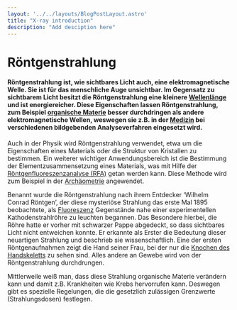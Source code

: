 ```yaml
---
layout: '../../layouts/BlogPostLayout.astro'
title: "X-ray introduction"
description: "Add desciption here"
---
```

# Röntgenstrahlung

#### Röntgenstrahlung ist, wie sichtbares Licht auch, eine elektromagnetische Welle. Sie ist für das menschliche Auge unsichtbar. Im Gegensatz zu sichtbarem Licht besitzt die Röntgenstrahlung eine kleinere <a href="/keywords/Wavelength-energy-frequency/">Wellenlänge</a> und ist energiereicher. Diese Eigenschaften lassen Röntgenstrahlung, zum Beispiel <a href="/keywords/Xray-organic-matter/">organische Materie</a> besser durchdringen als andere elektromagnetische Wellen, weswegen sie z.B. in der <a href="/keywords/Medical-use-Xray/">Medizin</a> bei verschiedenen bildgebenden Analyseverfahren eingesetzt wird. 

Auch in der Physik wird Röntgenstrahlung verwendet, etwa um die Eigenschaften eines Materials oder die Struktur von Kristallen zu bestimmen. Ein weiterer wichtiger Anwendungsbereich ist die Bestimmung der Elementzusammensetzung eines Materials, was mit Hilfe der <a href="/keywords/XRF">Röntgenfluoreszenzanalyse (RFA)</a> getan werden kann. Diese Methode wird zum Beispiel in der <a href="/keywords/Archeometry/">Archäometrie</a> angewendet.

Benannt wurde die Röntgenstrahlung nach ihrem Entdecker ‘Wilhelm Conrad Röntgen’, der diese mysteriöse Strahlung das erste Mal 1895 beobachtete, als <a href="/keywords/Fluorescence/">Fluoreszenz</a> Gegenstände nahe einer experimentellen Kathodenstrahlröhre zu leuchten begannen. Das Besondere hierbei, die Röhre hatte er vorher mit schwarzer Pappe abgedeckt, so dass sichtbares Licht nicht entweichen konnte. Er erkannte als Erster die Bedeutung dieser neuartigen Strahlung und beschrieb sie wissenschaftlich. Eine der ersten Röntgenaufnahmen zeigt die Hand seiner Frau, bei der nur die  <a href="/keywords/Medical-use-Xray/">Knochen des Handskeletts</a> zu sehen sind. Alles andere an Gewebe wird von der Röntgenstrahlung durchdrungen.

Mittlerweile weiß man, dass diese Strahlung organische Materie verändern kann und damit z.B. Krankheiten wie Krebs hervorrufen kann. Deswegen gibt es spezielle Regelungen, die die gesetzlich zulässigen Grenzwerte (Strahlungsdosen) festlegen.
